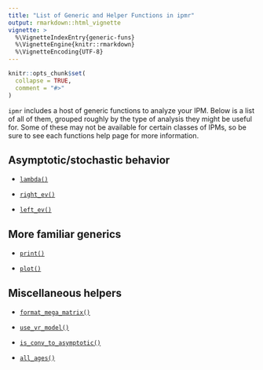 ```yaml
---
title: "List of Generic and Helper Functions in ipmr"
output: rmarkdown::html_vignette
vignette: >
  %\VignetteIndexEntry{generic-funs}
  %\VignetteEngine{knitr::rmarkdown}
  %\VignetteEncoding{UTF-8}
---
```


```r
knitr::opts_chunk$set(
  collapse = TRUE,
  comment = "#>"
)
```

`ipmr` includes a host of generic functions to analyze your IPM. Below is a list of all of them, grouped roughly by the type of analysis they might be useful for. Some of these may not be available for certain classes of IPMs, so be sure to see each functions help page for more information. 

## Asymptotic/stochastic behavior

- [`lambda()`](https://levisc8.github.io/ipmr/reference/lambda.html)

- [`right_ev()`](https://levisc8.github.io/ipmr/reference/eigenvectors.html)

- [`left_ev()`](https://levisc8.github.io/ipmr/reference/eigenvectors.html)

## More familiar generics

- [`print()`](https://levisc8.github.io/ipmr/reference/print_star.html)

- [`plot()`](https://levisc8.github.io/ipmr/reference/plot_star.html)

## Miscellaneous helpers

- [`format_mega_matrix()`](https://levisc8.github.io/ipmr/reference/format_mega_matrix.html)

- [`use_vr_model()`](https://levisc8.github.io/ipmr/reference/predict_methods.html)

- [`is_conv_to_asymptotic()`](https://levisc8.github.io/ipmr/reference/check_convergence.html)

- [`all_ages()`](https://levisc8.github.io/ipmr/reference/age_x_size.html)


